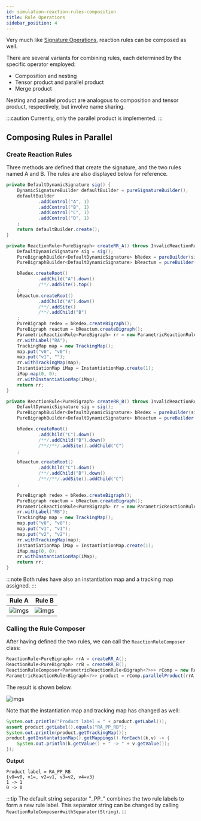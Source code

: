 ```yaml
---
id: simulation-reaction-rules-composition
title: Rule Operations
sidebar_position: 4
---
```


Very much like [Signature Operations](../basic/signatureops), reaction rules can be composed as well.

There are several variants for combining rules, each determined by the specific operator employed:
- Composition and nesting
- Tensor product and parallel product
- Merge product

Nesting and parallel product are analogous to composition and tensor product, respectively, but involve name sharing.

:::caution
Currently, only the parallel product is implemented.
:::

## Composing Rules in Parallel

### Create Reaction Rules

Three methods are defined that create the signature, and the two rules named A and B.
The rules are also displayed below for reference.
```java
private DefaultDynamicSignature sig() {
    DynamicSignatureBuilder defaultBuilder = pureSignatureBuilder();
    defaultBuilder
            .addControl("A", 1)
            .addControl("B", 1)
            .addControl("C", 1)
            .addControl("D", 1)
    ;
    return defaultBuilder.create();
}

private ReactionRule<PureBigraph> createRR_A() throws InvalidReactionRuleException {
    DefaultDynamicSignature sig = sig();
    PureBigraphBuilder<DefaultDynamicSignature> bRedex = pureBuilder(sig);
    PureBigraphBuilder<DefaultDynamicSignature> bReactum = pureBuilder(sig);

    bRedex.createRoot()
            .addChild("A").down()
            /**/.addSite().top()
    ;
    bReactum.createRoot()
            .addChild("A").down()
            /**/.addSite()
            /**/.addChild("B")
    ;
    PureBigraph redex = bRedex.createBigraph();
    PureBigraph reactum = bReactum.createBigraph();
    ParametricReactionRule<PureBigraph> rr = new ParametricReactionRule<>(redex, reactum);
    rr.withLabel("RA");
    TrackingMap map = new TrackingMap();
    map.put("v0", "v0");
    map.put("v1", "");
    rr.withTrackingMap(map);
    InstantiationMap iMap = InstantiationMap.create(1);
    iMap.map(0, 0);
    rr.withInstantiationMap(iMap);
    return rr;
}

private ReactionRule<PureBigraph> createRR_B() throws InvalidReactionRuleException {
    DefaultDynamicSignature sig = sig();
    PureBigraphBuilder<DefaultDynamicSignature> bRedex = pureBuilder(sig);
    PureBigraphBuilder<DefaultDynamicSignature> bReactum = pureBuilder(sig);

    bRedex.createRoot()
            .addChild("C").down()
            /**/.addChild("B").down()
            /**//**/.addSite().addChild("C")
    ;

    bReactum.createRoot()
            .addChild("C").down()
            /**/.addChild("B").down()
            /**//**/.addSite().addChild("C")
    ;

    PureBigraph redex = bRedex.createBigraph();
    PureBigraph reactum = bReactum.createBigraph();
    ParametricReactionRule<PureBigraph> rr = new ParametricReactionRule<>(redex, reactum);
    rr.withLabel("RB");
    TrackingMap map = new TrackingMap();
    map.put("v0", "v0");
    map.put("v1", "v1");
    map.put("v2", "v2");
    rr.withTrackingMap(map);
    InstantiationMap iMap = InstantiationMap.create(1);
    iMap.map(0, 0);
    rr.withInstantiationMap(iMap);
    return rr;
}
```

:::note
Both rules have also an instantiation map and a tracking map assigned.
:::

|Rule A | Rule B |
|---|---|
|![imgs](../assets/simulation/rulecomp/example01/rule_1.png)|![imgs](../assets/simulation/rulecomp/example01/rule_2.png)|

### Calling the Rule Composer

After having defined the two rules, we can call the `ReactionRuleComposer` class:
```java
ReactionRule<PureBigraph> rrA = createRR_A();
ReactionRule<PureBigraph> rrB = createRR_B();
ReactionRuleComposer<ParametricReactionRule<Bigraph<?>>> rComp = new ReactionRuleComposer<>();
ParametricReactionRule<Bigraph<?>> product = rComp.parallelProduct(rrA, rrB);
```

The result is shown below.

![imgs](../assets/simulation/rulecomp/example01/rule_product.png)

Note that the instantiation map and tracking map has changed as well:

```java
System.out.println("Product label = " + product.getLabel());
assert product.getLabel().equals("RA_PP_RB");
System.out.println(product.getTrackingMap());
product.getInstantationMap().getMappings().forEach((k,v) -> {
    System.out.println(k.getValue() + " -> " + v.getValue());
});
```
**Output**
```text
Product label = RA_PP_RB
{v0=v0, v1=, v2=v1, v3=v2, v4=v3}
1 -> 1
0 -> 0
```

:::tip
The default string separator "\_PP\_" combines the two rule labels to form a new rule label.
This separator string can be changed by calling `ReactionRuleComposer#withSeparator(String)`.
:::